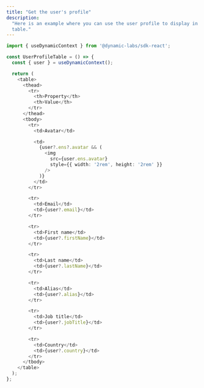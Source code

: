 ```yaml
---
title: "Get the user's profile"
description:
  "Here is an example where you can use the user profile to display in a HTML
  table."
---
```


```TypeScript
import { useDynamicContext } from '@dynamic-labs/sdk-react';

const UserProfileTable = () => {
  const { user } = useDynamicContext();

  return (
    <table>
      <thead>
        <tr>
          <th>Property</th>
          <th>Value</th>
        </tr>
      </thead>
      <tbody>
        <tr>
          <td>Avatar</td>

          <td>
            {user?.ens?.avatar && (
              <img
                src={user.ens.avatar}
                style={{ width: '2rem', height: '2rem' }}
              />
            )}
          </td>
        </tr>

        <tr>
          <td>Email</td>
          <td>{user?.email}</td>
        </tr>

        <tr>
          <td>First name</td>
          <td>{user?.firstName}</td>
        </tr>

        <tr>
          <td>Last name</td>
          <td>{user?.lastName}</td>
        </tr>

        <tr>
          <td>Alias</td>
          <td>{user?.alias}</td>
        </tr>

        <tr>
          <td>Job title</td>
          <td>{user?.jobTitle}</td>
        </tr>

        <tr>
          <td>Country</td>
          <td>{user?.country}</td>
        </tr>
      </tbody>
    </table>
  );
};
```
